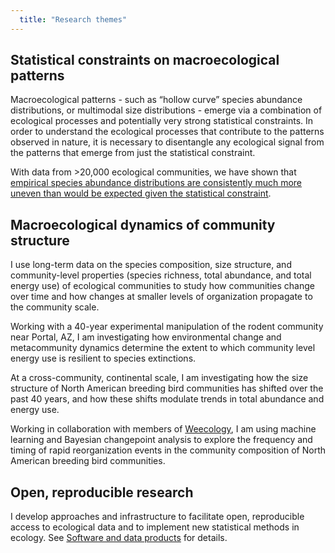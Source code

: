 ```yaml
---
  title: "Research themes"
---
```


## Statistical constraints on macroecological patterns

Macroecological patterns - such as "hollow curve" species abundance distributions, or multimodal size distributions - emerge via a combination of ecological processes and potentially very strong statistical constraints. In order to understand the ecological processes that contribute to the patterns observed in nature, it is necessary to disentangle any ecological signal from the patterns that emerge from just the statistical constraint. 

With data from >20,000 ecological communities, we have shown that [empirical species abundance distributions are consistently much more uneven than would be expected given the statistical constraint](https://doi.org/10.1101/2021.01.18.427126). 

## Macroecological dynamics of community structure

I use long-term data on the species composition, size structure, and community-level properties (species richness, total abundance, and total energy use) of ecological communities to study how communities change over time and how changes at smaller levels of organization propagate to the community scale.

Working with a 40-year experimental manipulation of the rodent community near Portal, AZ, I am investigating how environmental change and metacommunity dynamics determine the extent to which community level energy use is resilient to species extinctions. 

At a cross-community, continental scale, I am investigating how the size structure of North American breeding bird communities has shifted over the past 40 years, and how these shifts modulate trends in total abundance and energy use.

Working in collaboration with members of [Weecology](https://www.weecology.org), I am using machine learning and Bayesian changepoint analysis to explore the frequency and timing of rapid reorganization events in the community composition of North American breeding bird communities. 

## Open, reproducible research

I develop approaches and infrastructure to facilitate open, reproducible access to ecological data and to implement new statistical methods in ecology. See [Software and data products](opensci.html) for details. 